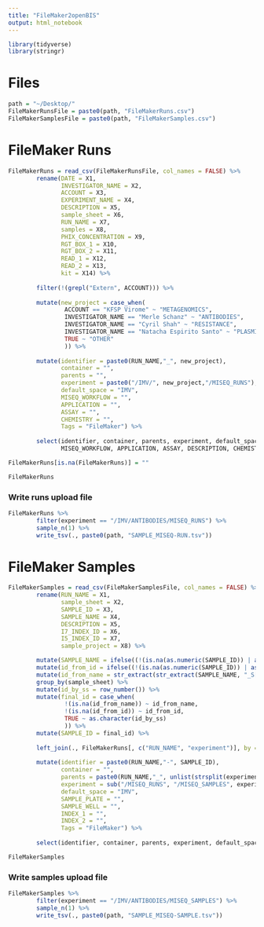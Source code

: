 ```yaml
---
title: "FileMaker2openBIS"
output: html_notebook
---
```


```r
library(tidyverse)
library(stringr)
```

# Files
```r
path = "~/Desktop/"
FileMakerRunsFile = paste0(path, "FileMakerRuns.csv")
FileMakerSamplesFile = paste0(path, "FileMakerSamples.csv")

```

# FileMaker Runs
```r
FileMakerRuns = read_csv(FileMakerRunsFile, col_names = FALSE) %>%
        rename(DATE = X1,
               INVESTIGATOR_NAME = X2,
               ACCOUNT = X3,
               EXPERIMENT_NAME = X4,
               DESCRIPTION = X5,
               sample_sheet = X6,
               RUN_NAME = X7,
               samples = X8,
               PHIX_CONCENTRATION = X9,
               RGT_BOX_1 = X10,
               RGT_BOX_2 = X11,
               READ_1 = X12,
               READ_2 = X13,
               kit = X14) %>%
        
        filter(!(grepl("Extern", ACCOUNT))) %>%
        
        mutate(new_project = case_when(
                ACCOUNT == "KFSP Virome" ~ "METAGENOMICS",
                INVESTIGATOR_NAME == "Merle Schanz" ~ "ANTIBODIES",
                INVESTIGATOR_NAME == "Cyril Shah" ~ "RESISTANCE",
                INVESTIGATOR_NAME == "Natacha Espirito Santo" ~ "PLASMIDS",
                TRUE ~ "OTHER"
                )) %>%
        
        mutate(identifier = paste0(RUN_NAME,"_", new_project),
               container = "",
               parents = "",
               experiment = paste0("/IMV/", new_project,"/MISEQ_RUNS"),
               default_space = "IMV",
               MISEQ_WORKFLOW = "",
               APPLICATION = "",
               ASSAY = "",
               CHEMISTRY = "",
               Tags = "FileMaker") %>%
        
        select(identifier, container, parents, experiment, default_space, INVESTIGATOR_NAME, EXPERIMENT_NAME, RUN_NAME, ACCOUNT, DATE,
               MISEQ_WORKFLOW, APPLICATION, ASSAY, DESCRIPTION, CHEMISTRY, READ_1, READ_2, PHIX_CONCENTRATION, RGT_BOX_1, RGT_BOX_2)

FileMakerRuns[is.na(FileMakerRuns)] = ""

FileMakerRuns
```
### Write runs upload file
```r
FileMakerRuns %>%   
        filter(experiment == "/IMV/ANTIBODIES/MISEQ_RUNS") %>%
        sample_n(1) %>%
        write_tsv(., paste0(path, "SAMPLE_MISEQ-RUN.tsv"))
```

# FileMaker Samples
```r
FileMakerSamples = read_csv(FileMakerSamplesFile, col_names = FALSE) %>%
        rename(RUN_NAME = X1,
               sample_sheet = X2,
               SAMPLE_ID = X3,
               SAMPLE_NAME = X4,
               DESCRIPTION = X5,
               I7_INDEX_ID = X6,
               I5_INDEX_ID = X7,
               sample_project = X8) %>%

        mutate(SAMPLE_NAME = ifelse((!(is.na(as.numeric(SAMPLE_ID)) | as.numeric(SAMPLE_ID) > 96)), SAMPLE_NAME, paste(SAMPLE_NAME,SAMPLE_ID))) %>%
        mutate(id_from_id = ifelse((!(is.na(as.numeric(SAMPLE_ID)) | as.numeric(SAMPLE_ID) > 96)), SAMPLE_ID, NA)) %>%
        mutate(id_from_name = str_extract(str_extract(SAMPLE_NAME, "_S[0-9]+_L"), "[0-9]+")) %>%
        group_by(sample_sheet) %>%
        mutate(id_by_ss = row_number()) %>%
        mutate(final_id = case_when(
                !(is.na(id_from_name)) ~ id_from_name,
                !(is.na(id_from_id)) ~ id_from_id,
                TRUE ~ as.character(id_by_ss)
                )) %>%
        mutate(SAMPLE_ID = final_id) %>%
        
        left_join(., FileMakerRuns[, c("RUN_NAME", "experiment")], by = "RUN_NAME") %>%
        
        mutate(identifier = paste0(RUN_NAME,"-", SAMPLE_ID),
               container = "",
               parents = paste0(RUN_NAME,"_", unlist(strsplit(experiment, "/"))[3]),
               experiment = sub("/MISEQ_RUNS", "/MISEQ_SAMPLES", experiment),
               default_space = "IMV",
               SAMPLE_PLATE = "",
               SAMPLE_WELL = "",
               INDEX_1 = "",
               INDEX_2 = "",
               Tags = "FileMaker") %>%
        
        select(identifier, container, parents, experiment, default_space, SAMPLE_ID, SAMPLE_NAME, SAMPLE_PLATE, SAMPLE_WELL, INDEX_1, INDEX_2, I7_INDEX_ID, I5_INDEX_ID, DESCRIPTION)

FileMakerSamples
```

### Write samples upload file
```r
FileMakerSamples %>%   
        filter(experiment == "/IMV/ANTIBODIES/MISEQ_SAMPLES") %>%
        sample_n(1) %>%
        write_tsv(., paste0(path, "SAMPLE_MISEQ-SAMPLE.tsv"))
```
